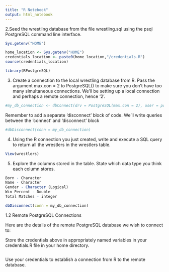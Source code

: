 ```yaml
---
title: "R Notebook"
output: html_notebook
---
```


2.Seed the wrestling database from the file wrestling.sql using the psql PostgreSQL command line interface.


```r
Sys.getenv("HOME")
```

```r

home_location <- Sys.getenv("HOME")
credentials_location <- paste0(home_location,"/credentials.R")
source(credentials_location)
```

```r

library(RPostgreSQL)

```

3. Create a connection to the local wrestling database from R.
Pass the argument max.con = 2 to PostgreSQL() to make sure you don’t have too many simultaneous connections. We’ll be setting up a local connection and perhaps a remote connection, hence ‘2’.


```r
#my_db_connection <- dbConnect(drv = PostgreSQL(max.con = 2), user = postgresql_username, password = postgresql_password, dbname = 'wrestling', host = 'localhost')
```

Remember to add a separate ‘disconnect’ block of code. We’ll write queries between the ‘connect’ and ‘disconnect’ block

```r
#dbDisconnect(conn = my_db_connection)
```



4. Using the R connection you just created, write and execute a SQL query to return all the wrestlers in the wrestlers table.

```r
View(wrestlers)
```

5. Explore the columns stored in the table. State which data type you think each column stores.
```r
Born - Character
Name - Character
Gender - Character (Logical)
Win Percent - Double
Total Matches - integer


```

```r
dbDisconnect(conn = my_db_connection)
```


1.2 Remote PostgreSQL Connections

Here are the details of the remote PostgreSQL database we wish to connect to:

Store the credentials above in appropriately named variables in your credentials.R file in your home directory.

```r

```

Use your credentials to establish a connection from R to the remote database.
```r

```


